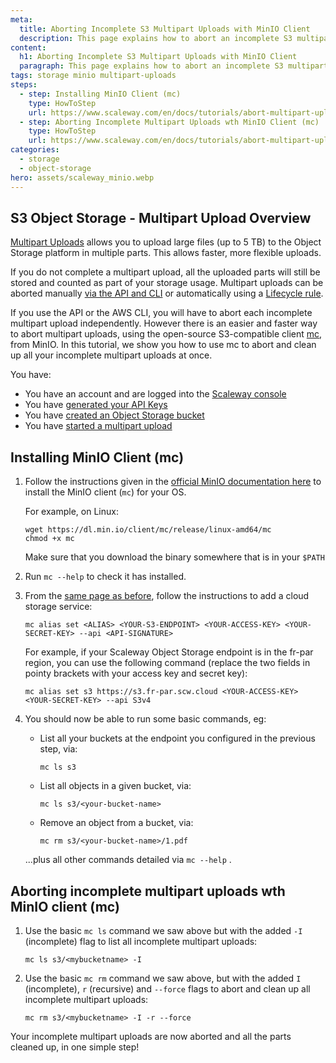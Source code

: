 ```yaml
---
meta:
  title: Aborting Incomplete S3 Multipart Uploads with MinIO Client
  description: This page explains how to abort an incomplete S3 multipart upload with the MinIO client.
content:
  h1: Aborting Incomplete S3 Multipart Uploads with MinIO Client
  paragraph: This page explains how to abort an incomplete S3 multipart upload with the MinIO client.
tags: storage minio multipart-uploads
steps:
  - step: Installing MinIO Client (mc)
    type: HowToStep
    url: https://www.scaleway.com/en/docs/tutorials/abort-multipart-upload-minio/#-installing-minio
  - step: Aborting Incomplete Multipart Uploads wth MinIO Client (mc)
    type: HowToStep
    url: https://www.scaleway.com/en/docs/tutorials/abort-multipart-upload-minio/#-aborting-a_multipart-upload-with-minio
categories: 
  - storage
  - object-storage
hero: assets/scaleway_minio.webp
---
```


## S3 Object Storage - Multipart Upload Overview

[Multipart Uploads](/storage/object/api-cli/multipart-uploads) allows you to upload large files (up to 5 TB) to the Object Storage platform in multiple parts. This allows faster, more flexible uploads.

If you do not complete a multipart upload, all the uploaded parts will still be stored and counted as part of your storage usage. Multipart uploads can be aborted manually [via the API and CLI](/storage/object/api-cli/multipart-uploads/#aborting-a-multipart-upload) or automatically using a [Lifecycle rule](/storage/object/api-cli/lifecycle-rules-api/#setting-rules-for-incomplete-multipart-uploads). 

If you use the API or the AWS CLI, you will have to abort each incomplete multipart upload independently. However there is an easier and faster way to abort multipart uploads, using the open-source S3-compatible client [mc](https://github.com/minio/mc), from MinIO. In this tutorial, we show you how to use mc to abort and clean up all your incomplete multipart uploads at once.

<Message type="requirement">

You have:
- You have an account and are logged into the [Scaleway console](https://console.scaleway.com)
- You have [generated your API Keys](/console/my-project/how-to/generate-api-key)
- You have [created an Object Storage bucket](/storage/object/how-to/create-a-bucket)
- You have [started a multipart upload](/storage/object/api-cli/multipart-uploads)

</Message>

## Installing MinIO Client (mc)

1. Follow the instructions given in the [official MinIO documentation here](https://docs.min.io/docs/minio-client-quickstart-guide) to install the MinIO client (`mc`) for your OS.

    For example, on Linux:

    ```
    wget https://dl.min.io/client/mc/release/linux-amd64/mc
    chmod +x mc
    ```

    <Message type="note">
    
    Make sure that you download the binary somewhere that is in your `$PATH`

    </Message>
2. Run `mc --help` to check it has installed.
3. From the [same page as before](https://docs.min.io/docs/minio-client-quickstart-guide), follow the instructions to add a cloud storage service:

    ```
    mc alias set <ALIAS> <YOUR-S3-ENDPOINT> <YOUR-ACCESS-KEY> <YOUR-SECRET-KEY> --api <API-SIGNATURE>
    ```

    For example, if your Scaleway Object Storage endpoint is in the fr-par region, you can use the following command (replace the two fields in pointy brackets with your access key and secret key):

    ```
    mc alias set s3 https://s3.fr-par.scw.cloud <YOUR-ACCESS-KEY> <YOUR-SECRET-KEY> --api S3v4
    ```
4. You should now be able to run some basic commands, eg:

    * List all your buckets at the endpoint you configured in the previous step, via:
        ```
        mc ls s3
        ```

    * List all objects in a given bucket, via:
        ```
        mc ls s3/<your-bucket-name>
        ```

    * Remove an object from a bucket, via:
        ```
        mc rm s3/<your-bucket-name>/1.pdf
        ```

    ...plus all other commands detailed via `mc --help` .


## Aborting incomplete multipart uploads wth MinIO client (mc)

1. Use the basic `mc ls` command we saw above but with the added `-I` (incomplete) flag to list all incomplete multipart uploads:
    ```
    mc ls s3/<mybucketname> -I
    ```
2. Use the basic `mc rm` command we saw above, but with the added `I` (incomplete), `r` (recursive) and `--force` flags to abort and clean up all incomplete multipart uploads:

    ```
    mc rm s3/<mybucketname> -I -r --force
    ```

Your incomplete multipart uploads are now aborted and all the parts cleaned up, in one simple step!
